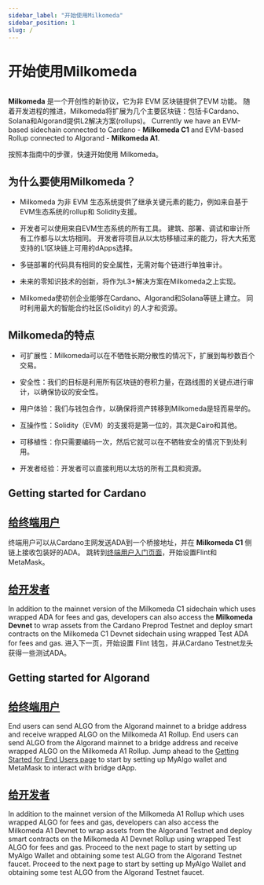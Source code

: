 ```yaml
---
sidebar_label: "开始使用Milkomeda"
sidebar_position: 1
slug: /
---
```



# 开始使用Milkomeda

<img src={milkomedaBanner} className="img-full" alt="" />

**Milkomeda** 是一个开创性的新协议，它为非 EVM 区块链提供了EVM 功能。 随着开发进程的推进，Milkomeda将扩展为几个主要区块链：包括卡Cardano、Solana和Algorand提供L2解决方案(rollups)。 Currently we have an EVM-based sidechain connected to Cardano - <strong>Milkomeda C1</strong> and EVM-based Rollup connected to Algorand - <strong>Milkomeda A1</strong>.

按照本指南中的步骤，快速开始使用 Milkomeda。

## 为什么要使用Milkomeda？

- Milkomeda 为非 EVM 生态系统提供了继承关键元素的能力，例如来自基于EVM生态系统的rollup和 Solidity支援。

- 开发者可以使用来自EVM生态系统的所有工具。 建筑、部署、调试和审计所有工作都与以太坊相同。 开发者将项目从以太坊移植过来的能力，将大大拓宽支持的L1区块链上可用的dApps选择。

- 多链部署的代码具有相同的安全属性，无需对每个链进行单独审计。

- 未来的零知识技术的创新，将作为L3+解决方案在Milkomeda之上实现。

- Milkomeda使初创企业能够在Cardano、Algorand和Solana等链上建立。 同时利用最大的智能合约社区(Solidity) 的人才和资源。

## Milkomeda的特点

- 可扩展性：Milkomeda可以在不牺牲长期分散性的情况下，扩展到每秒数百个交易。

- 安全性：我们的目标是利用所有区块链的卷积力量，在路线图的关键点进行审计，以确保协议的安全性。

- 用户体验：我们与钱包合作，以确保将资产转移到Milkomeda是轻而易举的。

- 互操作性：Solidity（EVM）的支援将是第一位的，其次是Cairo和其他。

- 可移植性：你只需要编码一次，然后它就可以在不牺牲安全的情况下到处利用。

- 开发者经验：开发者可以直接利用以太坊的所有工具和资源。

## Getting started for Cardano

## [给终端用户](./cardano/for-end-users/)

终端用户可以从Cardano主网发送ADA到一个桥接地址，并在 **Milkomeda C1** 侧链上接收包装好的ADA。 跳转到[终端用户入门页面](./cardano/for-end-users)，开始设置Flint和MetaMask。

## [给开发者](./cardano/for-developers/)

In addition to the mainnet version of the Milkomeda C1 sidechain which uses wrapped ADA for fees and gas, developers can also access the **Milkomeda Devnet** to wrap assets from the Cardano Preprod Testnet and deploy smart contracts on the Milkomeda C1 Devnet sidechain using wrapped Test ADA for fees and gas. 进入下一页，开始设置 Flint 钱包，并从Cardano Testnet龙头获得一些测试ADA。

## Getting started for Algorand

## [给终端用户](./algorand/for-end-users/)

End users can send ALGO from the Algorand mainnet to a bridge address and receive wrapped ALGO on the Milkomeda A1 Rollup. End users can send ALGO from the Algorand mainnet to a bridge address and receive wrapped ALGO on the Milkomeda A1 Rollup. Jump ahead to the [Getting Started for End Users page](./algorand/for-end-users) to start by setting up MyAlgo wallet and MetaMask to interact with bridge dApp.

## [给开发者](./algorand/for-developers/)

In addition to the mainnet version of the Milkomeda A1 Rollup which uses wrapped ALGO for fees and gas, developers can also access the Milkomeda A1 Devnet to wrap assets from the Algorand Testnet and deploy smart contracts on the Milkomeda A1 Devnet Rollup using wrapped Test ALGO for fees and gas. Proceed to the next page to start by setting up MyAlgo Wallet and obtaining some test ALGO from the Algorand Testnet faucet. Proceed to the next page to start by setting up MyAlgo Wallet and obtaining some test ALGO from the Algorand Testnet faucet.
